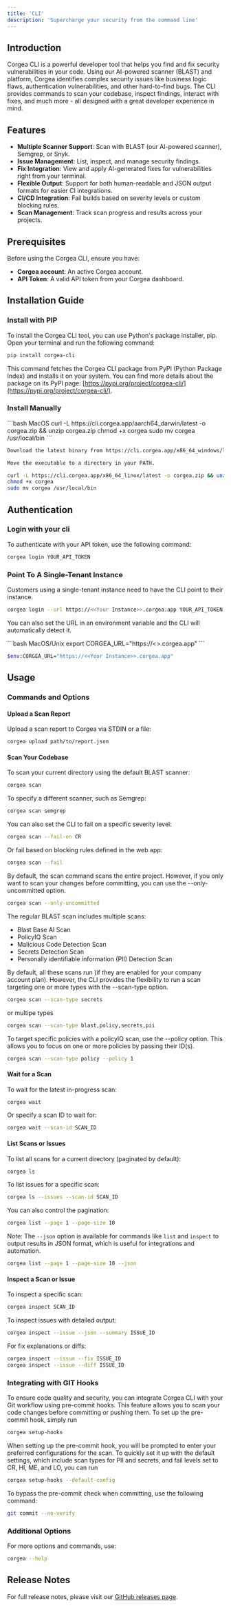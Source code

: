 ```yaml
---
title: 'CLI'
description: 'Supercharge your security from the command line'
---
```


## Introduction

Corgea CLI is a powerful developer tool that helps you find and fix security vulnerabilities in your code. Using our AI-powered scanner (BLAST) and platform, Corgea identifies complex security issues like business logic flaws, authentication vulnerabilities, and other hard-to-find bugs. The CLI provides commands to scan your codebase, inspect findings, interact with fixes, and much more - all designed with a great developer experience in mind.

## Features

- **Multiple Scanner Support**: Scan with BLAST (our AI-powered scanner), Semgrep, or Snyk.
- **Issue Management**: List, inspect, and manage security findings.
- **Fix Integration**: View and apply AI-generated fixes for vulnerabilities right from your terminal.
- **Flexible Output**: Support for both human-readable and JSON output formats for easier CI integrations.
- **CI/CD Integration**: Fail builds based on severity levels or custom blocking rules.
- **Scan Management**: Track scan progress and results across your projects.

## Prerequisites

Before using the Corgea CLI, ensure you have:

- **Corgea account**: An active Corgea account.
- **API Token**: A valid API token from your Corgea dashboard.

## Installation Guide

### Install with PIP

To install the Corgea CLI tool, you can use Python's package installer, pip. Open your terminal and run the following command:

```bash
pip install corgea-cli
```

This command fetches the Corgea CLI package from PyPI (Python Package Index) and installs it on your system. You can find more details about the package on its PyPI page: [https://pypi.org/project/corgea-cli/](https://pypi.org/project/corgea-cli/).

### Install Manually

<CodeGroup>
```bash MacOS
curl -L https://cli.corgea.app/aarch64_darwin/latest -o corgea.zip && unzip corgea.zip
chmod +x corgea
sudo mv corgea /usr/local/bin
```

```bash Windows
Download the latest binary from https://cli.corgea.app/x86_64_windows/latest

Move the executable to a directory in your PATH.
```

```bash Linux
curl -L https://cli.corgea.app/x86_64_linux/latest -o corgea.zip && unzip corgea.zip
chmod +x corgea
sudo mv corgea /usr/local/bin
```
</CodeGroup>

## Authentication

### Login with your cli

To authenticate with your API token, use the following command:

```bash
corgea login YOUR_API_TOKEN
```

### Point To A Single-Tenant Instance
 
Customers using a single-tenant instance need to have the CLI point to their instance. 

```bash
corgea login --url https://<<Your Instance>>.corgea.app YOUR_API_TOKEN
```

You can also set the URL in an environment variable and the CLI will automatically detect it.

<CodeGroup>
```bash MacOS/Unix
export CORGEA_URL="https://<<Your Instance>>.corgea.app"
```

```bash Windows
$env:CORGEA_URL="https://<<Your Instance>>.corgea.app"
```
</CodeGroup>

## Usage
### Commands and Options

#### Upload a Scan Report

Upload a scan report to Corgea via STDIN or a file:

```bash
corgea upload path/to/report.json
```

#### Scan Your Codebase

To scan your current directory using the default BLAST scanner:

```bash
corgea scan
```

To specify a different scanner, such as Semgrep:

```bash
corgea scan semgrep
```

You can also set the CLI to fail on a specific severity level:

```bash
corgea scan --fail-on CR
```

Or fail based on blocking rules defined in the web app:

```bash
corgea scan --fail
```

By default, the scan command scans the entire project. However, if you only want to scan your changes before committing, you can use the --only-uncommitted option.

```bash
corgea scan --only-uncommitted
```
The regular BLAST scan includes multiple scans:
- Blast Base AI Scan
- PolicyIQ Scan
- Malicious Code Detection Scan
- Secrets Detection Scan
- Personally identifiable information (PII) Detection Scan

By default, all these scans run (if they are enabled for your company account plan). However, the CLI provides the flexibility to run a scan targeting one or more types with the --scan-type option.
```bash
corgea scan --scan-type secrets
```
or multipe types

```bash
corgea scan --scan-type blast,policy,secrets,pii
```

To target specific policies with a policyIQ scan, use the --policy option. This allows you to focus on one or more policies by passing their ID(s).

```bash
corgea scan --scan-type policy --policy 1
```
#### Wait for a Scan

To wait for the latest in-progress scan:

```bash
corgea wait
```

Or specify a scan ID to wait for:

```bash
corgea wait --scan-id SCAN_ID
```

#### List Scans or Issues

To list all scans for a current directory (paginated by default):

```bash
corgea ls
```

To list issues for a specific scan:

```bash
corgea ls --issues --scan-id SCAN_ID
```

You can also control the pagination:

```bash
corgea list --page 1 --page-size 10
```

Note: The `--json` option is available for commands like `list` and `inspect` to output results in JSON format, which is useful for integrations and automation.

```bash
corgea list --page 1 --page-size 10 --json
```

#### Inspect a Scan or Issue

To inspect a specific scan:

```bash
corgea inspect SCAN_ID
```

To inspect issues with detailed output:

```bash
corgea inspect --issue --json --summary ISSUE_ID
```

For fix explanations or diffs:

```bash
corgea inspect --issue --fix ISSUE_ID
corgea inspect --issue --diff ISSUE_ID
```

### Integrating with GIT Hooks
To ensure code quality and security, you can integrate Corgea CLI with your Git workflow using pre-commit hooks. This feature allows you to scan your code changes before committing or pushing them. To set up the pre-commit hook, simply run

```bash
corgea setup-hooks
```
When setting up the pre-commit hook, you will be prompted to enter your preferred configurations for the scan. To quickly set it up with the default settings, which include scan types for PII and secrets, and fail levels set to CR, HI, ME, and LO, you can run

```bash
corgea setup-hooks --default-config
```
To bypass the pre-commit check when committing, use the following command:
```bash
git commit --no-verify
```
### Additional Options

For more options and commands, use:

```bash
corgea --help
```

## Release Notes

For full release notes, please visit our [GitHub releases page](https://github.com/corgea/cli/releases).
